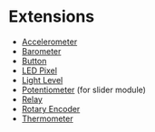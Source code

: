 # Extensions

-   [Accelerometer](/clients/makecode/extensions/accelerometer/)
-   [Barometer](/clients/makecode/extensions/barometer/)
-   [Button](/clients/makecode/extensions/button/)
-   [LED Pixel](/clients/makecode/extensions/ledpixel/)
-   [Light Level](/clients/makecode/extensions/lightlevel/)
-   [Potentiometer](/clients/makecode/extensions/potentiometer/) (for slider module)
-   [Relay](/clients/makecode/extensions/relay/)
-   [Rotary Encoder](/clients/makecode/extensions/rotaryencoder/)
-   [Thermometer](/clients/makecode/extensions/thermometer/)
